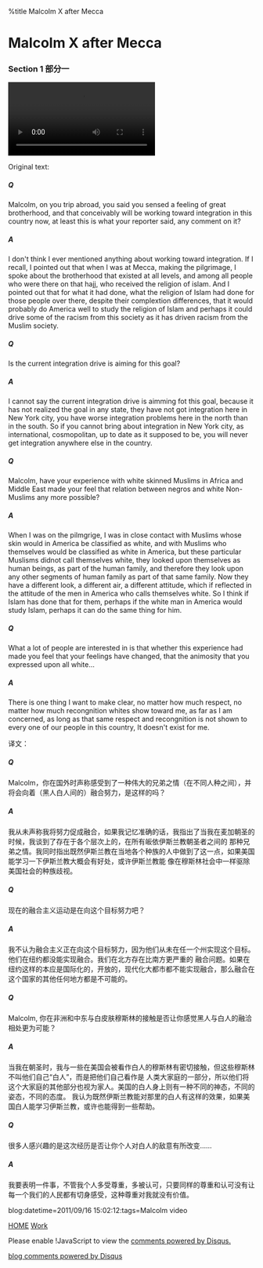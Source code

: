 %title Malcolm X after Mecca


= Malcolm X after Mecca=
=== Section 1 部分一 ===

<video src="m1.mp4" controls="countrols"></video>

Original text:

===== Q===== 
Malcolm, on you trip abroad, you said you sensed a feeling of great brotherhood,
and that conceivably will be working toward integration in this country now, at
least this is what your reporter said, any comment on it?

===== A=====
I don't think I ever mentioned anything about working toward integration. If I recall, I pointed out 
that when I was at Mecca, making the pilgrimage, I spoke about the brotherhood that existed at all levels,
and among all people who were there on that hajj, who received the religion of islam. And I pointed out that
for what it had done, what the religion of Islam had done for those people over there, despite their
complextion differences, that it would probably do America well to study the religion of Islam and perhaps it could drive
some of the racism from this society as it has driven racism from the Muslim society.

===== Q=====
Is the current integration drive is aiming for this goal?

===== A=====
I cannot say the current integration drive is aimming fot this goal, because it has not realized the goal in any state,
they have not got integration here in New York city, you have worse integration problems here in the north than in the south.
So if you cannot bring about integration in New York city, as international, cosmopolitan, up to date as it supposed to be, you will never
get integration anywhere else in the country.

===== Q=====
Malcolm, have your experience with white skinned Muslims in Africa and Middle East made your feel that relation between negros and
white Non-Muslims any more possible?

===== A=====
When I was on the pilmgrige, I was in close contact with Muslims whose skin would in America be classified as white, and with
Muslims who themselves would be classified as white in America, but these particular Muslisms didnot call themselves white,
they looked upon themselves as human beings, as part of the human family, and therefore they look upon any other segments of 
human family as part of that same family. Now they have a different look, a different air, a different attitude, which if reflected
in the attitude of the men in America who calls themselves white. So I think if Islam has done that for them, perhaps
if the white man in America would study Islam, perhaps it can do the same thing for him.

===== Q=====
What a lot of people are interested in is that whether this experience had made you feel that your feelings have changed,
that the animosity that you expressed upon all white...

===== A=====
There is one thing I want to make clear, no matter how much respect, no matter how much recongnition whites show toward me, as
far as I am concerned, as long as that same respect and recongnition is not shown to every one of our people in this country, It doesn't
exist for me.

译文：
===== Q=====
Malcolm，你在国外时声称感受到了一种伟大的兄弟之情（在不同人种之间），并将会向着（黑人白人间的）融合努力，是这样的吗？

===== A=====
我从未声称我将努力促成融合，如果我记忆准确的话，我指出了当我在麦加朝圣的时候，我谈到了存在于各个层次上的，在所有皈依伊斯兰教朝圣者之间的
那种兄弟之情。我同时指出既然伊斯兰教在当地各个种族的人中做到了这一点，如果美国能学习一下伊斯兰教大概会有好处，或许伊斯兰教能
像在穆斯林社会中一样驱除美国社会的种族歧视。

===== Q=====
现在的融合主义运动是在向这个目标努力吧？

===== A=====
我不认为融合主义正在向这个目标努力，因为他们从未在任一个州实现这个目标。他们在纽约都没能实现融合。我们在北方存在比南方更严重的
融合问题。如果在纽约这样的本应是国际化的，开放的，现代化大都市都不能实现融合，那么融合在这个国家的其他任何地方都是不可能的。

===== Q=====
Malcolm, 你在非洲和中东与白皮肤穆斯林的接触是否让你感觉黑人与白人的融洽相处更为可能？

===== A=====
当我在朝圣时，我与一些在美国会被看作白人的穆斯林有密切接触，但这些穆斯林不叫他们自己“白人”，而是把他们自己看作是
人类大家庭的一部分，所以他们将这个大家庭的其他部分也视为家人。美国的白人身上则有一种不同的神态，不同的姿态，不同的态度。
我认为既然伊斯兰教能对那里的白人有这样的效果，如果美国白人能学习伊斯兰教，或许也能得到一些帮助。

===== Q=====
很多人感兴趣的是这次经历是否让你个人对白人的敌意有所改变……

===== A=====
我要表明一件事，不管我个人多受尊重，多被认可，只要同样的尊重和认可没有让每一个我们的人民都有切身感受，这种尊重对我就没有价值。

blog:datetime=2011/09/16 15:02:12:tags=Malcolm video

[[index|HOME]]   [[Work]]

<div id="disqus_thread"></div>
<script type="text/javascript" src="comment.js">
</script>
<noscript>Please enable !JavaScript to view the <a href="http://disqus.com/?ref_noscript">comments powered by Disqus.</a></noscript>
<a href="http://disqus.com" class="dsq-brlink">blog comments powered by <span class="logo-disqus">Disqus</span></a>
<script type="text/javascript" src="count.js">
</script>
